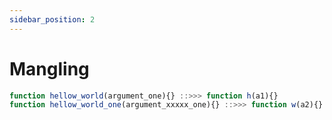 ```yaml
---
sidebar_position: 2
---
```


# Mangling

```js
function hellow_world(argument_one){} ::>>> function h(a1){}
function hellow_world_one(argument_xxxxx_one){} ::>>> function w(a2){}
```
